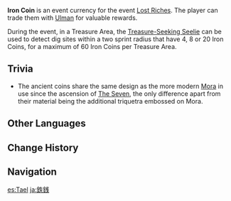 {{Item Infobox
|id           = 000114
|image        = Item Iron Coin.png
|type         = Event Items
|group        = Event Currencies
|event        = Lost Riches
|rarity       = 3
|description  = An ancient type of coinage that Ulman is collecting. Perhaps he may offer you something in exchange for Iron Coins.
Long ago, there was once an organization that attempted to found their own nation. These coins were the nation's minted currency at the time.
|source1      = [[Lost Riches]] Event
}}
'''Iron Coin''' is an event currency for the event [[Lost Riches]]. The player can trade them with [[Ulman]] for valuable rewards.

During the event, in a Treasure Area, the [[Treasure-Seeking Seelie]] can be used to detect dig sites within a two sprint radius that have 4, 8 or 20 Iron Coins, for a maximum of 60 Iron Coins per Treasure Area.

==Trivia==
* The ancient coins share the same design as the more modern [[Mora]] in use since the ascension of [[The Seven]], the only difference apart from their material being the additional triquetra embossed on Mora.

==Other Languages==
{{Other Languages
|en      = Iron Coin
|zhs     = 铁钱
|zhs_rm  = Tiě Qián
|zht     = 鐵錢
|zht_rm  = Tiě Qián
|zh_tl   = Metal Money
|ja      = 鉄銭
|ja_rm   = Tessen
|ja_tl   = Iron Coin
|ko      = 철전
|ko_rm   = 
|ko_tl   = 
|es      = Tael
|es_tl   = {{w|Tael}}
|fr      = Sapèque
|fr_tl   = {{w|Cash (Chinese_coin)|Chinese Coin}}
|fr_note = It refers to the coins with round outer shape and a square center hole. ''[[wiktionary:fr:sapèque|Sapèque]]'' is a word of Malay origin.
|ru      = Железная монета
|ru_tl   = 
|th      = Iron Coin
|vi      = Tiền Xu
|vi_tl   = 
|de      = Eisenmünze
|de_tl   = Iron Coin
|id      = Iron Coin
|pt      = Moeda de Ferro
|pt_tl   = 
}}

==Change History==
{{Change History|1.2}}

==Navigation==
{{Currency Navbox|Event}}

[[es:Tael]]
[[ja:鉄銭]]